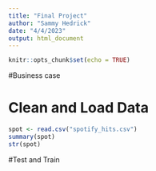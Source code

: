 ```yaml
---
title: "Final Project"
author: "Sammy Hedrick"
date: "4/4/2023"
output: html_document
---
```


```r
knitr::opts_chunk$set(echo = TRUE)
```

#Business case

# Clean and Load Data
```r
spot <- read.csv("spotify_hits.csv")
summary(spot)
str(spot)
```

#Test and Train
```r

```


